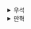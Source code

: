 <details>
  <summary>우석</summary>
  [데이터 지향 프로그래밍 - 5장 기본 동시성 제어](https://egg528.tistory.com/6)
</details><details>
  <summary>만혁</summary>
  ## 기본 동시성 제어 - 가정 불화


시스템이 동시성을 관리하도록 바꿔야 하는 부분은 반영 단계(commit phase) 뿐이다.


반영 단계는 불일치 조정 알고리즘을 포함하는데, 데이터가 불변 해시맵으로 표현된다면 

이 알고리즘은 범용적으로 사용될 수 있다.


DOP 에서는 반영 단계의 코드만 상태를 다루기 때문에 잠금(lock)이 전혀 필요 없는

낙관적 동시성 제어 전략을 사용할 수 있다.

따라서 읽고 쓰는 성능이 매우 높아진다.


동시에 변경할 때 발생하는 불일치를 조정(reconciliation) 하는 알고리즘을 구현해야 하기 때문에

간단하지는 않다.


> 낙관적 동시성 제어는 불변 데이터와 효율이 좋다


### 5.3 컬렉션 축소(reduce)

```js
// 5.1 _.reduce를 사용한 합계 계산
_.reduce([1,2,3], (res, elem) => {
    return res + elem;
}, 0);
// -> 6



function reduce(coll, f, initVal) {
    let currentres = initVal;
    for (let i = 0; i < coll.length; i++) {
        currentres = f(currentres, coll[i]);
    }
    return currentres;
}
```


### 5.4 구조적 비교

구조적 공유 방식에서는 두 버전의 시스템 상태가 중첩된 상태 대부분을 공유한다.

따라서 대부분의 경우  diffObjects 가 호출되면  data1, data2 가 동일해서 바로 반환된다.





```js
function diffObjects(data1, data2) {
    const emptyObject = _.isArray(data) ? [] : {};
    
    if (data1 == data2) {
        return emptyObject;
    }
    
    const keys = _.union(_.keys(data1), _.keys(data2));
    
    return _.reduce(keys, (acc, key) => {
        const res = diff(_.get(data1, key), _.get(data2, key));

        if((_.isObject(res) && _.isEmpty(res)) || res == 'no-diff') {
            return acc;
        }
        return _.set(acc, [key], res);
    },
    emptyObject);
}

function diff(data1, data2) {
    if(_.isObject(data1) && _.isObject(data2)) { 
        return diffObjects(data1, data2);
    }
    if(data1 !== data2) { 
        return data2;
    }
    return "no-diff";
}

```


상충되지 않는 변경 예시

```js

const library = { 
  "catalog": { 
  "booksByIsbn": { 
    "978-1779501127": {
      "isbn": "978-1779501127",
      "title": "Watchmen",
      "publicationYear": 1987, 
      "authorlds": ["alan-moore", "dave-gibbons"] 
    }
  }, 
    "authorsById": { 
      "alan-moore": {
        "name": "Alan Moore",
        "booklsbns": ["978-1779501127"] 
      }, 
      "dave-gibbons": {
        "name": "Dave Gibbons",
        "booklsbns": ["978-1779501127"]
      }
    }
  } 
}

const previous = library;
const next = _.set(
  library,
  ["catalog", "booksByIsbn", "978-1779501127","publicationYear"],
  1986);

const libraryWithUpdatedTitle = _.set( 
  library, 
  ["catalog", "booksByIsbn", "978-1779501127", "title"], 
  "The Watchmen");



const current = _.set( 
  libraryWithUpdatedTitle, 
  ["catalog", "authorsById", "dave-gibbons", "name"], 
  "David Chester Gibbons")
```


```js
// 5.10 중첩된 맵의 정보 경로 계산
function informationpaths (obj, path = []) { 
    return _.reduce(obj,(acc, v, k) => {
        if (_.isObject(v)) { 
            return _.concat(
                acc, 
                informationpaths(
                    v, 
                    _.concat(path, k))
            );
        }  
    return _.concat(acc, [_.concat(path, k)]);
    }, 
[])；
}
```


```js
// 5.13 두 맵의 비교 결과에 공통 정보 경로가 있는지 확인
function havePathInCommon(diffl, diff2) {
    return 
        !_.isEmpty(_.intersection(informationpaths(diff1), 
        informationpaths(diff2)));
}
```

두 변경간에 불일치가 없다면 이전 버전에서 차기 버전으로 바꾸는 변경사항을

현재 버전에 안전하게 적용할 수 있다.




```js
// 5.15 systemstate class
class SystemState {
    systemData; 
 
    get() {
        return this.systemData;
    }

    set(_systemData) {
        this.systemData = _systemData;
    }

    commit(previous, next) {
        const nextSystemData = SystemConsistency.reconcile(
            this.systemData,
            previous,
            next
        );
        if(!Consistency.validate(previous, nextSystemDatat)) {
            throw "유효하지 않은 시스템 데이터로 변경하려고 했음";
        }

        this.systemData = next;
    }
}
```


```js
class SystemConsistency {
  static threeWayMerge(current, previous, next) {
    var previousToCurrent = diff(previous, current); 
    var previousToNext = diff(previous, next);

    if (!havePathInCommon(previousToCurrent, previousToNext)) {
      return _merge(current, previousToNext);  // 병합 수행
    }

    throw new Error("Conflicting concurrent mutations.");
  }

  static reconcile(current, previous, next) {
    if (current === previous) {
      return next;
    }

    return SystemConsistency.threeWayMerge(current, previous, next);
  }
}
```


이전 버전과 현재 버전의 참조를 비교하는 이유는

불변 데이터는 참조를 비교해도 안전하다.
</details>